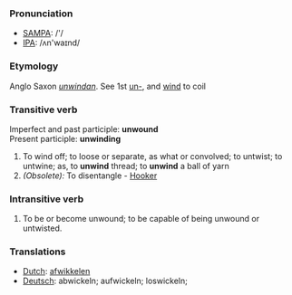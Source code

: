 === Pronunciation ===
*[[w:SAMPA|SAMPA]]: /'/
*[[w:IPA|IPA]]: /ʌn'waɪnd/
===Etymology===
Anglo Saxon ''[[unwindan]]''. See 1st [[un-]], and [[wind]] to coil
===Transitive verb===
Imperfect and past participle: '''unwound'''<br>
Present participle: '''unwinding'''
#To wind off; to loose or separate, as what or convolved; to untwist; to untwine; as, to '''unwind''' thread; to '''unwind''' a ball of yarn
#''(Obsolete):'' To disentangle - [[Hooker]]
===Intransitive verb===
#To be or become unwound; to be capable of being unwound or untwisted.
=== Translations ===
*[[Dutch]]: [[afwikkelen]]
*[[Deutsch]]: abwickeln; aufwickeln; loswickeln;